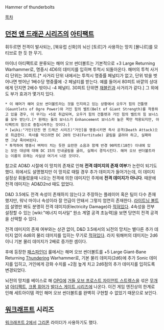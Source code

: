 Hammer of thunderbolts

[[목차]]

== [[던전 앤 드래곤 시리즈]]의 [[아티팩트]] ==
휘두르면 전격이 발사되는, [북유럽 신화]의 뇌신 [토르]가 사용하는 망치 [묠니르]를 모티브로 한 듯 한 무기.

마이너 아티팩트로 분류되는 해머 오브 썬더볼트는 기본적으로 +3 Large Returning Warhammer로, 명중시 4D6의 데미지를 입히며 투척시 되돌아온다. 해머의 투척 사거리 단위는 30피트.[* 사거리 단위 내에서는 투척시 명중률 페널티가 없고, 단위 밖을 벗어나면 벗어난 1배수당 명중률에 -2 페널티를 받는다. 예를 들어서 80피트 바깥의 상대에게 던지면 2배수 밖이니 -4 페널티. 30피트 단위면 [[재블린]]과 사거리가 같다.] 그 외에도 부가 효과가 몇가지 있다. 
 * 이 해머가 해머 오브 썬더볼트라는 것을 인지하고 있는 상황에서 오우거 힘의 건틀렛(Gauntlets of Ogre Power)와 거인 힘의 벨트(Belt of Giant Strength)를 착용하고 있을 경우, 이 무기는 +5로 취급되며, 오우거 힘의 건틀렛과 거인 힘의 벨트의 힘 보너스를 모두 받는다.[* 원래는 둘의 보너스가 Enhancement 보너스라 높은 쪽만 적용되지만, 아티팩트의 힘으로 중첩시켜주는 것이다.]
 * [wiki:"거인(던전 앤 드래곤 시리즈)"거인]을 명중시키면 즉사 공격(Death Attack)으로 취급한다. 즉사를 막으려면 DC 20의 인내(Fortitude) 굴림을 굴려야 하고, 실패하면 그냥 죽어버린다. 
 * 투척하여 명중시 벼락이 치는 듯한 요란한 소음과 함께 반경 90피트(18칸) 이내에 있는 모든 대상에 대해 DC 15의 인내굴림을 굴려, 실패시 경직시킨다. 해머 오브 썬더볼트라는 이름의 유래는 사실상 여기서 나온 것이다.

참고로 AD&D 시절에 이 망치의 존재로 인해 '''전격 데미지의 존재 여부'''가 논란이 되기도 했다. 위에서도 설명했지만 이 망치로 때릴 경우 추가 데미지가 들어가는데, 이 데미지 설정상 휘둘렀을때 나오는 전격에 의한 데미지인 주제에 '''전격 데미지가 아니다'''. 때문에 전격 데미지는 AD&D2nd 때도 없었다. 

D&D 3.5에도 전격 속성이 존재하지 않는다고 주장하는 플레이어 혹은 팀이 다수 존재했지만, 워낙 마이너 속성이라 잘 언급이 안돼서 그렇지 엄연히 존재한다. [[라이트닝 볼트(던전 앤 드래곤 시리즈)|라이트닝 볼트]]의 설명만 봐도 분명히 전격 데미지(Electricity Damage)라 [http://www.d20srd.org/srd/spells/lightningBolt.htm 적혀있다]. 4속성을 전부 설정할 수 있는 [wiki:"에너지 미사일" 원소 계열 공격 초능력]을 보면 당연히 전격 공격을 선택할 수 있다.

전격 데미지의 존재 여부와는 상관 없이, D&D 3.5에서의 뇌전의 망치는 별다른 추가 데미지 없이 4d6의 물리 데미지를 입히는 무기로 [http://www.d20srd.org/srd/magicItems/artifacts.htm#hammerofThunderbolts 적혀있다]. 라지 워해머의 데미지는 2d6이니 기본 물리 데미지가 2배로 증가한 셈이다.

후에 등장한 [[패스파인더 RPG|패스파인더]] 룰에서는 해머 오브 썬더볼트를 +5 Large Giant-Bane Returning [http://www.d20pfsrd.com/magic-items/magic-weapons/magic-weapon-special-abilities/thundering Thundering] Warhammer로, 기본 물리 데미지(2d6)에 추가 Sonic 데미지를 입히고, 거인에게 강화 수치를 +2점 높게 치고 2d6점의 추가 데미지를 입히도록 변경되었다.

뇌전의 망치를 베이스로 해 [[OPG]]에 [[거들 오브 프로스트 자이언트 스트렝스]]을 섞은 [[무개념]] [[아티팩트]], [[크롬 휘어]]가 [[발더스 게이트 시리즈]]에 나온다. 이건 게임 엔진상의 한계로 인해 세트아이템 격인 해머 오브 썬더볼트를 완벽히 구현할 수 없었기 때문으로 보인다.

== [[워크래프트]] 시리즈 ==
[[워크래프트 2]]에서 [[그리폰]] 라이더가 사용하기도 했다.
